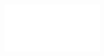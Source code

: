 <jmol>
  <jmolApplet>
    <uploadedFileContents>[[Image:Ethanol.xyz]]</uploadedFileContents>
  </jmolApplet>
</jmol>